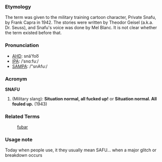 ===Etymology===
The term was given to the military training cartoon character, Private Snafu, by Frank Capra in 1942.  The stories were written by Theodor Geisel (a.k.a. Dr. Seuss), and Snafu's voice was done by Mel Blanc.  It is not clear whether the term existed before that.
===Pronunciation===
*[[w:AHD|AHD]]: snä'foo͞
*[[w:IPA|IPA]]: /ˈsnɑːfuː/
*[[w:SAMPA|SAMPA]]: /"snAfu:/

===Acronym===
'''SNAFU'''

#(Military slang): '''Situation normal, all fucked up!''' or '''Situation normal.  All fouled up.''' (1943)

===Related Terms===
:[[fubar]]

===Usage note===
Today when people use, it they usually mean SAFU... when a major glitch or breakdown occurs